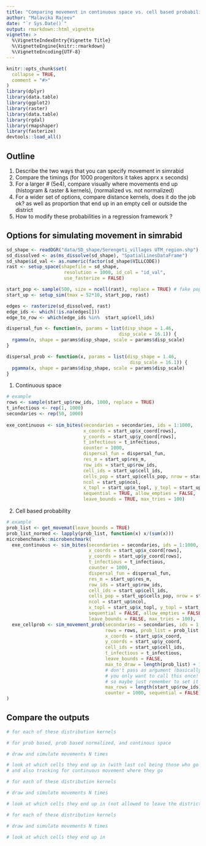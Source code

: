 ```yaml
---
title: "Comparing movement in continuous space vs. cell based probabilities"
author: "Malavika Rajeev"
date: "`r Sys.Date()`"
output: rmarkdown::html_vignette
vignette: >
  %\VignetteIndexEntry{Vignette Title}
  %\VignetteEngine{knitr::rmarkdown}
  %\VignetteEncoding{UTF-8}
---
```


```r
knitr::opts_chunk$set(
  collapse = TRUE,
  comment = "#>"
)
library(dplyr)
library(data.table)
library(ggplot2)
library(raster)
library(data.table)
library(rgdal)
library(rmapshaper)
library(fasterize)
devtools::load_all()
```

## Outline
1. Describe the two ways that you can specify movement in simrabid
2. Compare the timings (for 1000 progenitors it takes apprx x seconds)
3. For a larger # (5e4), compare visually where movements end up (histogram & raster & kernels), 
(normalized vs. not normalized)
4. For a wider set of options, compare distance kernels, does it do the job ok? 
as well as proportion that end up in an empty cell or outside the district
5. How to modify these probabilities in a regression framework ?

## Options for simulating movement in simrabid

```r
sd_shape <- readOGR("data/SD_shape/Serengeti_villages UTM_region.shp")
sd_dissolved <- as(ms_dissolve(sd_shape), "SpatialLinesDataFrame")
sd_shape$id_val <- as.numeric(factor(sd_shape$VILLCODE))
rast <- setup_space(shapefile = sd_shape,
                     resolution = 1000, id_col = "id_val",
                     use_fasterize = FALSE)

start_pop <- sample(500, size = ncell(rast), replace = TRUE) # fake pop
start_up <- setup_sim(tmax = 52*10, start_pop, rast)

edges <- rasterize(sd_dissolved, rast)
edge_ids <- which(!is.na(edges[]))
edge_to_row <- which(edge_ids %in%  start_up$cell_ids)

dispersal_fun <- function(n, params = list(disp_shape = 1.46,
                                         disp_scale = 16.1)) {
  rgamma(n, shape = params$disp_shape, scale = params$disp_scale)
}

dispersal_prob <- function(x, params = list(disp_shape = 1.46,
                                             disp_scale = 16.1)) {
  pgamma(x, shape = params$disp_shape, scale = params$disp_scale)
} 

```

1. Continuous space

```r
# example
rows <- sample(start_up$row_ids, 1000, replace = TRUE)
t_infectious <- rep(1, 1000)
secondaries <- rep(50, 1000)
  
exe_continuous <- sim_bites(secondaries = secondaries, ids = 1:1000,
                            x_coords = start_up$x_coord[rows], 
                            y_coords = start_up$y_coord[rows],
                            t_infectious = t_infectious,
                            counter = 1000,
                            dispersal_fun = dispersal_fun, 
                            res_m = start_up$res_m,
                            row_ids = start_up$row_ids, 
                            cell_ids = start_up$cell_ids, 
                            cells_pop = start_up$cells_pop, nrow = start_up$nrow,
                            ncol = start_up$ncol,
                            x_topl = start_up$x_topl, y_topl = start_up$y_topl,
                            sequential = TRUE, allow_empties = FALSE,
                            leave_bounds = TRUE, max_tries = 100)
```


2. Cell based probability

```r
# example
prob_list <- get_movemat(leave_bounds = TRUE)
prob_list_normed <- lapply(prob_list, function(x) x/(sum(x)))
microbenchmark::microbenchmark(
  exe_continuous <- sim_bites(secondaries = secondaries, ids = 1:1000,
                              x_coords = start_up$x_coord[rows], 
                              y_coords = start_up$y_coord[rows],
                              t_infectious = t_infectious,
                              counter = 1000,
                              dispersal_fun = dispersal_fun, 
                              res_m = start_up$res_m,
                              row_ids = start_up$row_ids, 
                              cell_ids = start_up$cell_ids, 
                              cells_pop = start_up$cells_pop, nrow = start_up$nrow,
                              ncol = start_up$ncol,
                              x_topl = start_up$x_topl, y_topl = start_up$y_topl,
                              sequential = FALSE, allow_empties = FALSE,
                              leave_bounds = FALSE, max_tries = 100),
  exe_cellprob <- sim_movement_prob(secondaries = secondaries, ids = 1:1000,
                                    rows = rows, prob_list = prob_list,
                                    x_coords = start_up$x_coord,
                                    y_coords = start_up$y_coord,
                                    cell_ids = start_up$cell_ids,
                                    t_infectious = t_infectious,
                                    leave_bounds = FALSE,
                                    max_to_draw = length(prob_list) + 1, 
                                    # don't pass as argument (basically because 
                                    # you only want to call this once! 
                                    # so maybe just remember to set it in the simulation)
                                    max_rows = length(start_up$row_ids),
                                    counter = 1000, sequential = FALSE)
)

```


## Compare the outputs 

```r
# for each of these distribution kernels

# for prob based, prob based normalized, and continous space

# draw and simulate movements N times

# look at which cells they end up in (with last col being those who go outside the district)
# and also tracking for continuous movement where they go 

```

```r
# for each of these distribution kernels

# draw and simulate movements N times

# look at which cells they end up in (not allowed to leave the district)

```

```r
# for each of these distribution kernels

# draw and simulate movements N times

# look at which cells they end up in 

```




